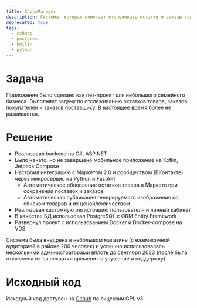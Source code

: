 ```yaml
---
title: ChocoManager
description: Cистема, которая помогает отслеживать остатки и заказы товара в магазине и интегрируется с Маркетом ВКонтакте
deprecated: true
tags: 
  - csharp
  - postgres
  - kotlin
  - python
---
```


# Задача

Приложение было сделано как пет-проект для небольшого семейного бизнеса. Выполняет задачу по отслеживанию остатков товара, заказов покупателей и заказов поставщику. В настоящее время более не развивается.

# Решение

- Реализовал backend на C#, ASP.NET
- Было начато, но не завершено мобильное приложение на Kotlin, Jetpack Compose
- Настроил интеграцию с Маркетом 2.0 и сообществом (ВКонтакте) через микросервис на Python и FastAPI:
    - Автоматическое обновление остатков товара в Маркете при сохранении поставок и заказов
    - Автоматическая публикация генерируемого изображения со списком товаров и их ценой/количеством
- Реализовал кастомную регистрацию пользователя и личный кабинет
- В качестве БД использовал PostgreSQL с ORM Entity Framework
- Развернул проект с использованием Docker и Docker-compose на VDS

Система была внедрена в небольшом магазине (с ежемесячной аудиторией в районе 200 человек) и успешно использовалась несколькими администраторами вплоть до сентября 2023 (после была отключена из-за нехватки времени на улушение и поддержку)

# Исходный код

Исходный код доступен на [Github](https://github.com/choco-manager) по лицензии GPL v3